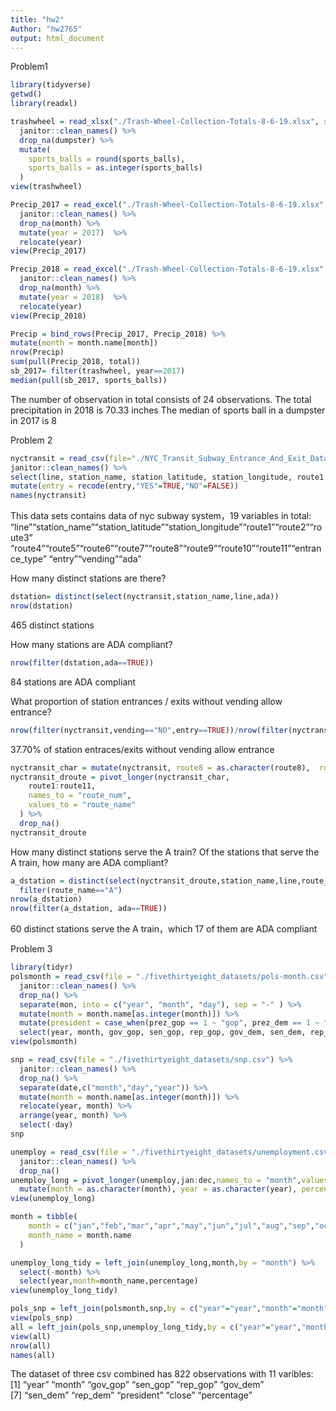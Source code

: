 ```yaml
---
title: "hw2"
Author: "hw2765"
output: html_document
---
```


Problem1

```r
library(tidyverse)
getwd()
library(readxl)
```

```r
trashwheel = read_xlsx("./Trash-Wheel-Collection-Totals-8-6-19.xlsx", sheet = "Mr. Trash Wheel", range = cell_cols("A:N")) %>%
  janitor::clean_names() %>%
  drop_na(dumpster) %>%
  mutate(
    sports_balls = round(sports_balls),
    sports_balls = as.integer(sports_balls)
  )
view(trashwheel)

Precip_2017 = read_excel("./Trash-Wheel-Collection-Totals-8-6-19.xlsx", sheet = "2017 Precipitation", skip = 1, ) %>%
  janitor::clean_names() %>%
  drop_na(month) %>%
  mutate(year = 2017)  %>%
  relocate(year)
view(Precip_2017)

Precip_2018 = read_excel("./Trash-Wheel-Collection-Totals-8-6-19.xlsx", sheet = "2018 Precipitation", skip = 1, ) %>%
  janitor::clean_names() %>%
  drop_na(month) %>%
  mutate(year = 2018)  %>%
  relocate(year)
view(Precip_2018)

Precip = bind_rows(Precip_2017, Precip_2018) %>%
mutate(month = month.name[month])
nrow(Precip)
sum(pull(Precip_2018, total))
sb_2017= filter(trashwheel, year==2017)
median(pull(sb_2017, sports_balls))
```
The number of observation in total consists of 24 observations.
The total precipitation in 2018 is 70.33 inches
The median of sports ball in a dumpster in 2017 is 8

Problem 2

```r
nyctransit = read_csv(file="./NYC_Transit_Subway_Entrance_And_Exit_Data.csv") %>%
janitor::clean_names() %>%
select(line, station_name, station_latitude, station_longitude, route1:route11, entrance_type, entry, vending, ada) %>%
mutate(entry = recode(entry,"YES"=TRUE,"NO"=FALSE))
names(nyctransit)
```
This data sets contains data of nyc subway system，19 variables in total:
"line""station_name""station_latitude""station_longitude""route1""route2""route3"         "route4""route5""route6""route7""route8""route9""route10""route11""entrance_type"   "entry""vending""ada"  

How many distinct stations are there? 

```r
dstation= distinct(select(nyctransit,station_name,line,ada))
nrow(dstation)
```
465 distinct stations

How many stations are ADA compliant?

```r
nrow(filter(dstation,ada==TRUE))
```
84 stations are ADA compliant

What proportion of station entrances / exits without vending allow entrance?

```r
nrow(filter(nyctransit,vending=="NO",entry==TRUE))/nrow(filter(nyctransit,vending=="NO"))
```
37.70% of station entraces/exits without vending allow entrance

```r
nyctransit_char = mutate(nyctransit, route8 = as.character(route8),  route9 = as.character(route9), route10 = as.character(route10), route11 = as.character(route11))
nyctransit_droute = pivot_longer(nyctransit_char,
    route1:route11,
    names_to = "route_num",
    values_to = "route_name"
  ) %>%
  drop_na()
nyctransit_droute
```
How many distinct stations serve the A train? Of the stations that serve the A train, how many are ADA compliant?

```r
a_dstation = distinct(select(nyctransit_droute,station_name,line,route_name,ada)) %>%
  filter(route_name=="A")
nrow(a_dstation)
nrow(filter(a_dstation, ada==TRUE))
```
60 distinct stations serve the A train，which 17 of them are ADA compliant


Problem 3

```r
library(tidyr)
polsmonth = read_csv(file = "./fivethirtyeight_datasets/pols-month.csv") %>%
  janitor::clean_names() %>%
  drop_na() %>%
  separate(mon, into = c("year", "month", "day"), sep = "-" ) %>%
  mutate(month = month.name[as.integer(month)]) %>%
  mutate(president = case_when(prez_gop == 1 ~ "gop", prez_dem == 1 ~ "dem")) %>%
  select(year, month, gov_gop, sen_gop, rep_gop, gov_dem, sen_dem, rep_dem, president)
view(polsmonth)

snp = read_csv(file = "./fivethirtyeight_datasets/snp.csv") %>%
  janitor::clean_names() %>%
  drop_na() %>%
  separate(date,c("month","day","year")) %>%
  mutate(month = month.name[as.integer(month)]) %>%
  relocate(year, month) %>%
  arrange(year, month) %>%
  select(-day)
snp

unemploy = read_csv(file = "./fivethirtyeight_datasets/unemployment.csv") %>%
  janitor::clean_names() %>%
  drop_na()
unemploy_long = pivot_longer(unemploy,jan:dec,names_to = "month",values_to = "percentage") %>%
  mutate(month = as.character(month), year = as.character(year), percentage = as.numeric(percentage))
view(unemploy_long)

month = tibble(
    month = c("jan","feb","mar","apr","may","jun","jul","aug","sep","oct","nov","dec"),
    month_name = month.name
  )

unemploy_long_tidy = left_join(unemploy_long,month,by = "month") %>%
  select(-month) %>%
  select(year,month=month_name,percentage)
view(unemploy_long_tidy)

pols_snp = left_join(polsmonth,snp,by = c("year"="year","month"="month"))
view(pols_snp)
all = left_join(pols_snp,unemploy_long_tidy,by = c("year"="year","month"="month"))
view(all)
nrow(all)
names(all)
```
The dataset of three csv combined has 822 observations with 11 varibles:
 [1] "year"       "month"      "gov_gop"    "sen_gop"    "rep_gop"    "gov_dem"   
 [7] "sen_dem"    "rep_dem"    "president"  "close"      "percentage"
